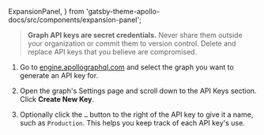   ExpansionPanel,
} from 'gatsby-theme-apollo-docs/src/components/expansion-panel';

<ExpansionPanel title="How to obtain a graph API key">

> **Graph API keys are secret credentials.** Never share them outside your organization or commit them to version control. Delete and replace API keys that you believe are compromised.

1. Go to [engine.apollographql.com](https://engine.apollographql.com/) and select the graph you want to generate an API key for.

2. Open the graph's Settings page and scroll down to the API Keys section. Click **Create New Key**.

3. Optionally click the `…` button to the right of the API key to give it a name, such as `Production`. This helps you keep track of each API key's use.

</ExpansionPanel>
